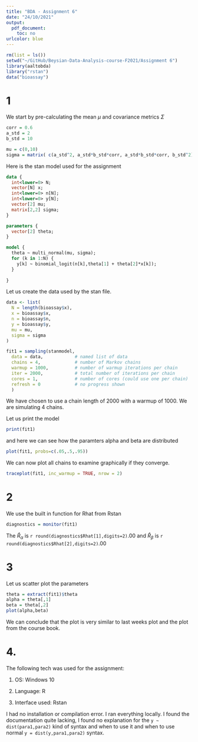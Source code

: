 ```yaml
---
title: "BDA - Assignment 6"
date: "24/10/2021"
output: 
  pdf_document: 
    toc: no
urlcolor: blue
---
```


```r
rm(list = ls())
setwd("~/GitHub/Beysian-Data-Analysis-course-F2021/Assignment 6")
library(aaltobda)
library("rstan")
data("bioassay")
```

# 1

We start by pre-calculating the mean $\mu$ and covariance metrics $\Sigma$

```r
corr = 0.6
a_std = 2
b_std = 10

mu = c(0,10)
sigma = matrix( c(a_std^2, a_std*b_std*corr, a_std*b_std*corr, b_std^2),nrow = 2)
```

Here is the stan model used for the assignment

```stan
data {
  int<lower=0> N;
  vector[N] x;
  int<lower=0> n[N];
  int<lower=0> y[N];
  vector[2] mu; 
  matrix[2,2] sigma;
}

parameters {
  vector[2] theta; 
}

model {
  theta ~ multi_normal(mu, sigma);
  for (k in 1:N) {
    y[k] ~ binomial_logit(n[k],theta[1] + theta[2]*x[k]);
  }
  
}
```

Let us create the data used by the stan file. 

```r
data <- list(
  N = length(bioassay$x),
  x = bioassay$x,
  n = bioassay$n,
  y = bioassay$y,
  mu = mu,
  sigma = sigma 
)
```

```r
fit1 = sampling(stanmodel,
  data = data,            # named list of data
  chains = 4,             # number of Markov chains
  warmup = 1000,          # number of warmup iterations per chain
  iter = 2000,            # total number of iterations per chain
  cores = 1,              # number of cores (could use one per chain)
  refresh = 0             # no progress shown
  )
```
We have chosen to use a chain length of 2000 with a warmup of 1000. We are simulating 4 chains.

Let us print the model
```r
print(fit1)
```

and here we can see how the paramters alpha and beta are distributed

```r
plot(fit1, probs=c(.05,.5,.95))
```
We can now plot all chains to examine graphically if they converge.
```r
traceplot(fit1, inc_warmup = TRUE, nrow = 2)
```

# 2

We use the built in function for Rhat from Rstan

```r
diagnostics = monitor(fit1)
```

The $\widehat R_{\alpha}$ is `r round(diagnostics$Rhat[1],digits=2)`.00 and $\widehat R_{\beta}$ is `r round(diagnostics$Rhat[2],digits=2)`.00

# 3
Let us scatter plot the parameters
```r
theta = extract(fit1)$theta
alpha = theta[,1]
beta = theta[,2]
plot(alpha,beta)
```
We can conclude that the plot is very similar to last weeks plot and the plot from the course book.

# 4. 

The following tech was used for the assignment:

1. OS: Windows 10 

2. Language: R

3. Interface used: Rstan

I had no installation or compilation error. I ran everything locally. I found the documentation quite lacking, I found no explanation for the `y ~ dist(para1,para2)` kind of syntax and when to use it and when to use normal `y = dist(y,para1,para2)` syntax. 
